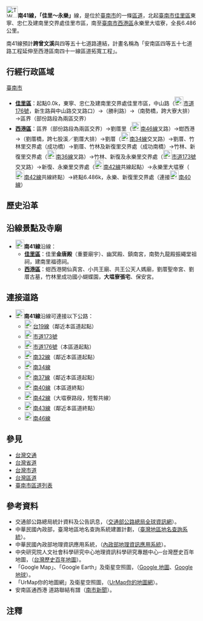 {{expand|time=2010-09-03}}
{{Infobox TwRoad|
|Type=th
|Code=南41線
|Num=tn41
|Branch=
|Name=
|Level=區道
|Length=[[File:TW_THWtn1.svg|23px]]─6.486{{space|1}}
|Length2=
|Start=[[臺南市|臺南市]][[佳里區|佳里區]]佳里
|Pass=[[臺南市|臺南市]][[西港區|西港區]]劉厝
|End=[[臺南市|臺南市]][[西港區|西港區]]永樂里大塭寮
}}

[[File:TW_THWtn41.svg|30px]]{{space|1}}'''南41線，「佳里～永樂」'''線，是位於[[臺南市|臺南市]]的一條[[台灣區道|區道]]，北起[[臺南市|臺南市]][[佳里區|佳里區]]東寧、忠仁及建南里交界處佳里市區，南至[[臺南市|臺南市]][[西港區|西港區]]永樂里大塭寮，全長{{space|1}}6.486{{space|1}}公里。

南41線預計'''跨曾文溪'''與四等五十七道路連結，計畫名稱為「安南區四等五十七道路工程延伸至西港區南四十一線區道拓寬工程」。

==行經行政區域==
;[[臺南市|臺南市]]
* '''[[佳里區|佳里區]]'''：起點{{space|1}}0.0k，東寧、忠仁及建南里交界處佳里市區，中山路（[[File:TW_CHW176.svg|23px]][[市道176號|市道176號]]，新生路與中山路交叉路口）→（勝利路）→（南勢橋，跨大寮大排{{r|riverinfo}}）→區界（部份路段為兩區交界）
* '''[[西港區|西港區]]'''：區界（部份路段為兩區交界）→劉厝里（[[File:TW_THWtn46.svg|23px]][[南46線|南46線]]叉路）→蚶西港→（劉厝橋，跨七股溪／劉厝大排{{r|riverinfo}}）→劉厝（[[File:TW_THWtn34.svg|23px]][[南34線|南34線]]交叉路）→劉厝、竹林里交界處（成功橋）→劉厝、竹林及新復里交界處（成功南橋）→竹林、新復里交界處（[[File:TW_THWtn36.svg|23px]][[南36線|南36線]]叉路）→竹林、新復及永樂里交界處（[[File:TW_CHW173.svg|23px]][[市道173號|市道173號]]交叉路）→新復、永樂里交界處（[[File:TW_THWtn42.svg|23px]][[南42線|南42線]]共線起點）→永樂里大塭寮（[[File:TW_THWtn42.svg|23px]][[南42線|南42線]]共線終點）→終點{{space|1}}6.486k，永樂、新復里交界處（連接[[File:TW_THWtn40.svg|23px]][[南40線|南40線]]）

==歷史沿革==

==沿線景點及寺廟==
*[[File:TW_THWtn41.svg|23px]]'''南41線'''沿線：
**'''[[佳里區|佳里區]]'''：佳里'''金唐殿'''（重要廟宇）、幽冥殿、鎮南宮，南勢九龍殿振繩堂祖祠，建南里福德祠。
**'''[[西港區|西港區]]'''：蚶西港開仙真宮、小共王廟、共王公天人媽廟，劉厝聖帝宮、劉厝古墓，竹林里成功國小蝴蝶園，'''大塭寮張宅'''、保安宮。
<!--==沿線政府機關、學校、醫院及其他設施==
*[[File:TW_THWtn41.svg|23px]]'''南41線'''沿線：
**'''[[佳里區|佳里區]]'''：
**'''[[西港區|西港區]]'''：-->

==連接道路==
*[[File:TW_THWtn41.svg|23px]]'''南41線'''沿線可連接以下公路：
**[[File:TW_PHW19.svg|23px]][[台19線|台19線]]（鄰近本區道起點）
**[[File:TW_CHW173.svg|23px]][[市道173號|市道173號]]
**[[File:TW_CHW176.svg|23px]][[市道176號|市道176號]]（本區道起點）
**[[File:TW_THWtn32.svg|23px]][[南32線|南32線]]（鄰近本區道起點）
**[[File:TW_THWtn34.svg|23px]][[南34線|南34線]]
**[[File:TW_THWtn37.svg|23px]][[南37線|南37線]]（鄰近本區道起點）
**[[File:TW_THWtn40.svg|23px]][[南40線|南40線]]（本區道終點）
**[[File:TW_THWtn42.svg|23px]][[南42線|南42線]]（大塭寮路段，短暫共線）
**[[File:TW_THWtn43.svg|23px]][[南43線|南43線]]（鄰近本區道終點）
**[[File:TW_THWtn46.svg|23px]][[南46線|南46線]]

==參見==
*[[台灣交通|台灣交通]]
*[[台灣省道|台灣省道]]
*[[中華民國市道|台灣市道]]
*[[台灣區道|台灣區道]]
*[[臺南市區道列表|臺南市區道列表]]

==參考資料==
*交通部公路總局統計資料及公告訊息，（[https://web.archive.org/web/20110709204443/http://www.thb.gov.tw/tm/wcf.aspx 交通部公路總局全球資訊網]）。
*中華民國內政部，臺灣地區地名查詢系統建置計劃，（[https://web.archive.org/web/20100815090815/http://placesearch.moi.gov.tw/index_tw.php 臺灣地區地名查詢系統]）。
*中華民國內政部地理資訊應用系統，（[https://web.archive.org/web/20100901041614/http://moistgis.moi.gov.tw/moi92-1/ 內政部地理資訊應用系統]）。
*中央研究院人文社會科學研究中心地理資訊科學研究專題中心─台灣歷史百年地圖，（[http://gissrv4.sinica.edu.tw/gis/twhgis.aspx 台灣歷史百年地圖]{{Wayback|url=http://gissrv4.sinica.edu.tw/gis/twhgis.aspx |date=20190630201431 }}）。
*「Google Map」、「Google Earth」及衛星空照圖，（[http://maps.google.com.tw Google 地圖]{{Wayback|url=http://maps.google.com.tw/ |date=20091122013252 }}、[http://earth.google.it/intl/zh-TW/ Google 地球]{{Wayback|url=http://earth.google.it/intl/zh-TW/ |date=20100801082255 }}）。
*「UrMap你的地圖網」及衛星空照圖，（[http://www.urmap.com UrMap你的地圖網]{{Wayback|url=http://www.urmap.com/ |date=20200908110608 }}）。
*安南區通西港 道路聯結有譜（[http://www.cdns.com.tw/20120414/news/ncxw/T90011002012041317225383.htm 南市新聞]{{dead link|date=2017年11月 |bot=InternetArchiveBot |fix-attempted=yes }}）。

==注釋==
{{reflist|refs=
<ref name="riverinfo">根據[[中華民國內政部|中華民國內政部]]，臺灣地區地名查詢系統建置計劃，（[http://placesearch.moi.gov.tw/index_tw.php 臺灣地區地名查詢系統] {{webarchive|url=https://web.archive.org/web/20100815090815/http://placesearch.moi.gov.tw/index_tw.php |date=2010-08-15 }}）地圖資料。</ref>
}}
<!--==外部連結==（如果有外部介紹才列）-->

{{臺南市區道}}